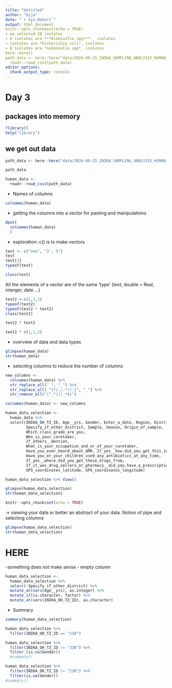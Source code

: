 ```yaml
---
title: "Untitled"
author: "Kija"
date: "`r Sys.Date()`"
output: html_document
knitr::opts_chunk$set(echo = TRUE)
- we selected 20 isolates
- 6 isolates are ***Klebsiella spp***._ isolates
- isolates are *Escherichia coli*_ isolates 
- 8 isolates are *salmonella spp*_ isolates
here::here()
path_data <- here::here("data/2024-09-25_INIKA_SAMPLING_ANALYSIS_HUMAN.csv")
  readr::read_csv2(path_data)
editor_options: 
  chunk_output_type: console
---
```

# Day 3

## packages into memory
```r
?library()
help("library")
```

## we get out data
```r
path_data <- here::here("data/2024-09-25_INIKA_SAMPLING_ANALYSIS_HUMAN.csv")

path_data
```
```r
human_data <-
  readr::read_csv2(path_data)
```

- Names of columns

```r
colnames(human_data)
```

- getting the columns into a vector for pasting and manipulations

```r
dput(
  colnames(human_data)
  )
```

- exploration: c() is to make vectors

```r
test <- c("one", "2', 3")
test
test[3]
typeof(test)

class(test)
```

All the elements of a vector are of the same 'type' (text, double = Real, interger, date ...)

```r
test2 <-c(1,2,3)
typeof(test2)
typeof(test2 * test2)
class(test2)
```

```r
test2 * test2
```

```r
test2 * c(1,2,3)
```

- overview of data and data types
```r
glimpse(human_data)
str(human_data)
```



<!--
```r
original_names <- colnames(human_data)
original_names
```

```r
library(tidyverse)
new_names <- str_replace_all(original_names, " ", "_")
new_names
new_names[88]
```

```r
new_names2 <- str_replace_all(
  new_names, "[?/,:.*()-]", "_" ) %>%
  str_remove_all("(^_*)|(_*$)")
```

```r
colnames(human_data) <- new_names2
```

-->

- selecting columns to reduce the number of columns

```r
new_columns <- 
  colnames(human_data) %>%
  str_replace_all(" ", "_") %>%
  str_replace_all( "[?/,;.*()-]", "_") %>%
  str_remove_all("(^_*)|(_*$)")

colnames(human_data) <- new_columns
```



```r
human_data_selection <- 
  human_data %>%
  select(INIKA_OH_TZ_ID, Age__yrs, Gender, Enter_a_date, Region, District, 
         Specify_if_other_district, Sample, Season, Origin_of_sample, 
         Which_class_grade_are_you, 
         Who_is_your_caretaker, 
         If_others__mention, 
         What_is_your_occupation_and_or_of_your_caretaker, 
         Have_you_ever_heard_about_AMR, If_yes__how_did_you_get_this_information, 
         Have_you_or_your_children_used_any_antibiotics_at_any_time, 
         If_yes__where_did_you_get_these_drugs_from,
         If_it_was_drug_sellers_or_pharmacy__did_you_have_a_prescription_from_the_doctor_prescriber,
         GPS_coordinates_latitude, GPS_coordinates_longitude) 

human_data_selection %>% View()
```

```r
glimpse(human_data_selection)
str(human_data_selection)
```

```r
knitr::opts_chunk$set(echo = TRUE)
```

-> viewing your data or better an abstract of your data. Notion of pipe and selecting columns

```r
glimpse(human_data_selection)
str(human_data_selection)
```

# HERE
-something does not make sense - empty column


```r
human_data_selection <-
  human_data_selection %>%
  select(-Specify_if_other_district) %>%
  mutate_at(vars(Age__yrs), as.integer) %>%
  mutate_if(is.character, factor) %>%
  mutate_at(vars(INIKA_OH_TZ_ID), as.character)
```

- Summary

```r
summary(human_data_selection)
```

```r
human_data_selection %>%
  filter(INIKA_OH_TZ_ID == "238")
```

```r
human_data_selection %>%
  filter(INIKA_OH_TZ_ID != "238") %>%
  filter_(is.na(Gender))
  #summary()
```

```r
human_data_selection %>%
  filter(INIKA_OH_TZ_ID != "238") %>%
  filter(is.na(Gender))
#summary()
```

```r

```

